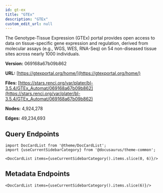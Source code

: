 ```yaml
---
id: gt-ex
title: "GTEx"
description: "GTEx"
custom_edit_url: null
---
```





The Genotype-Tissue Expression (GTEx) portal provides open access to data on tissue-specific gene expression and regulation, derived from molecular assays (e.g., WGS, WES, RNA-Seq) on 54 non-diseased tissue sites across nearly 1000 individuals.

**Version:** 069168a67b09b862

**URL:** [https://gtexportal.org/home/](https://gtexportal.org/home/)

**Files:** [https://stars.renci.org/var/plater/bl-3.5.4/GTEx_Automat/069168a67b09b862](https://stars.renci.org/var/plater/bl-3.5.4/GTEx_Automat/069168a67b09b862)

**Nodes:** 4,924,278

**Edges:** 49,234,693






## Query Endpoints
```mdx-code-block
import DocCardList from '@theme/DocCardList';
import {useCurrentSidebarCategory} from '@docusaurus/theme-common';

<DocCardList items={useCurrentSidebarCategory().items.slice(0, 6)}/>
```

## Metadata Endpoints    
```mdx-code-block
<DocCardList items={useCurrentSidebarCategory().items.slice(6)}/>
```
      